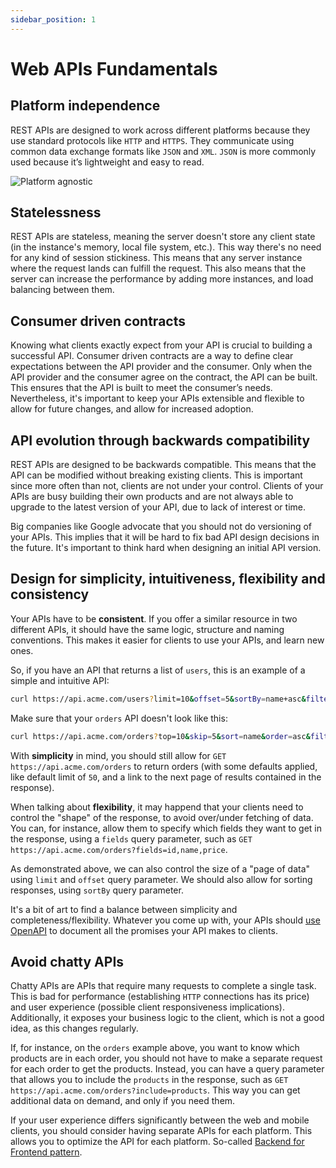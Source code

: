 ```yaml
---
sidebar_position: 1
---
```


# Web APIs Fundamentals

## Platform independence

REST APIs are designed to work across different platforms because they use standard protocols like `HTTP` and `HTTPS`. They communicate using common data exchange formats like `JSON` and `XML`.
`JSON` is more commonly used because it’s lightweight and easy to read.

![Platform agnostic](./img/platform-agnostic.png)

## Statelessness

REST APIs are stateless, meaning the server doesn't store any client state (in the instance's memory, local file system, etc.). This way there's no need for any kind of session stickiness.
This means that any server instance where the request lands can fulfill the request. This also means that the server can increase the performance by adding more instances, and load balancing between them.

## Consumer driven contracts

Knowing what clients exactly expect from your API is crucial to building a successful API. Consumer driven contracts are a way to define clear expectations between the API provider and the consumer.
Only when the API provider and the consumer agree on the contract, the API can be built. This ensures that the API is built to meet the consumer’s needs. Nevertheless, it's important to keep your
APIs extensible and flexible to allow for future changes, and allow for increased adoption.

## API evolution through backwards compatibility

REST APIs are designed to be backwards compatible. This means that the API can be modified without breaking existing clients. This is important since more often than not, clients are not under your control.
Clients of your APIs are busy building their own products and are not always able to upgrade to the latest version of your API, due to lack of interest or time.

Big companies like Google advocate that you should not do versioning of your APIs. This implies that it will be hard to fix bad API design decisions in the future. It's important to think hard when designing
an initial API version.

## Design for simplicity, intuitiveness, flexibility and consistency

Your APIs have to be **consistent**. If you offer a similar resource in two different APIs, it should have the same logic, structure and naming conventions. This makes it easier for clients to use your APIs, and
learn new ones.

So, if you have an API that returns a list of `users`, this is an example of a simple and intuitive API:

```bash
curl https://api.acme.com/users?limit=10&offset=5&sortBy=name+asc&filter=name eq John and age lt 30
```

Make sure that your `orders` API doesn't look like this:

```bash
curl https://api.acme.com/orders?top=10&skip=5&sort=name&order=asc&filter=name:John&filter=age:lt:30
```

With **simplicity** in mind, you should still allow for `GET https://api.acme.com/orders` to return orders (with some defaults applied, like default limit of `50`, and a link to the next page of results contained in the response).

When talking about **flexibility**, it may happend that your clients need to control the "shape" of the response, to avoid over/under fetching of data. You can, for instance, allow them to specify which fields they want to get in the response,
using a `fields` query parameter, such as `GET https://api.acme.com/orders?fields=id,name,price`.

As demonstrated above, we can also control the size of a "page of data" using `limit` and `offset` query parameter. We should also allow for sorting responses, using `sortBy` query parameter.

It's a bit of art to find a balance between simplicity and completeness/flexibility. Whatever you come up with, your APIs should [use OpenAPI](/guidelines/use-open-api.md) to document all the promises your API makes to clients.

## Avoid chatty APIs

Chatty APIs are APIs that require many requests to complete a single task. This is bad for performance (establishing `HTTP` connections has its price) and user experience (possible client responsiveness implications).
Additionally, it exposes your business logic to the client, which is not a good idea, as this changes regularly.

If, for instance, on the `orders` example above, you want to know which products are in each order, you should not have to make a separate request for each order to get the products. Instead, you can
have a query parameter that allows you to include the `products` in the response, such as `GET https://api.acme.com/orders?include=products`. This way you can get additional data on demand, and only if you need them.

If your user experience differs significantly between the web and mobile clients, you should consider having separate APIs for each platform. This allows you to optimize the API for each platform.
So-called [Backend for Frontend pattern](https://learn.microsoft.com/en-us/azure/architecture/patterns/backends-for-frontends).
